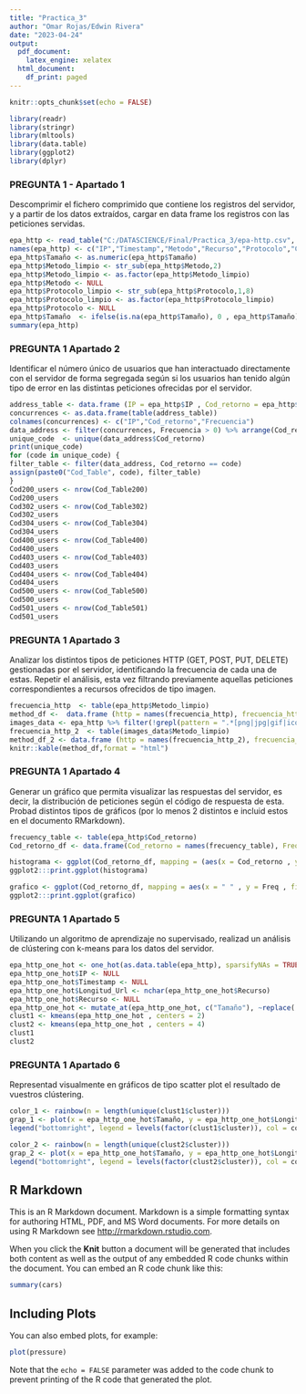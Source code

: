 ```yaml
---
title: "Practica_3"
author: "Omar Rojas/Edwin Rivera"
date: "2023-04-24"
output:
  pdf_document:
    latex_engine: xelatex
  html_document:
    df_print: paged
---
```


```r
knitr::opts_chunk$set(echo = FALSE)
```

```r
library(readr)
library(stringr)
library(mltools)
library(data.table)
library(ggplot2)
library(dplyr)
```

### PREGUNTA 1 - Apartado 1
Descomprimir el fichero comprimido que contiene los registros del servidor, y
a partir de los datos extraídos, cargar en data frame los registros con las
peticiones servidas.
```r
epa_http <- read_table("C:/DATASCIENCE/Final/Practica_3/epa-http.csv", col_names = FALSE)
names(epa_http) <- c("IP","Timestamp","Metodo","Recurso","Protocolo","Cod_retorno","Tamaño")
epa_http$Tamaño <- as.numeric(epa_http$Tamaño)
epa_http$Metodo_limpio <- str_sub(epa_http$Metodo,2)
epa_http$Metodo_limpio <- as.factor(epa_http$Metodo_limpio)
epa_http$Metodo <- NULL
epa_http$Protocolo_limpio <- str_sub(epa_http$Protocolo,1,8)
epa_http$Protocolo_limpio <- as.factor(epa_http$Protocolo_limpio)
epa_http$Protocolo <- NULL
epa_http$Tamaño  <- ifelse(is.na(epa_http$Tamaño), 0 , epa_http$Tamaño)
summary(epa_http)
```

### PREGUNTA 1  Apartado 2
Identificar el número único de usuarios que han interactuado directamente con
el servidor de forma segregada según si los usuarios han tenido algún tipo de
error en las distintas peticiones ofrecidas por el servidor.
```r
address_table <- data.frame (IP = epa_http$IP , Cod_retorno = epa_http$Cod_retorno)
concurrences <- as.data.frame(table(address_table))
colnames(concurrences) <- c("IP","Cod_retorno","Frecuencia")
data_address <- filter(concurrences, Frecuencia > 0) %>% arrange(Cod_retorno)
unique_code  <- unique(data_address$Cod_retorno)
print(unique_code)
for (code in unique_code) {
filter_table <- filter(data_address, Cod_retorno == code)
assign(paste0("Cod_Table", code), filter_table)
}
Cod200_users <- nrow(Cod_Table200)
Cod200_users
Cod302_users <- nrow(Cod_Table302)
Cod302_users
Cod304_users <- nrow(Cod_Table304)
Cod304_users
Cod400_users <- nrow(Cod_Table400)
Cod400_users
Cod403_users <- nrow(Cod_Table403)
Cod403_users
Cod404_users <- nrow(Cod_Table404)
Cod404_users
Cod500_users <- nrow(Cod_Table500)
Cod500_users
Cod501_users <- nrow(Cod_Table501)
Cod501_users

```

### PREGUNTA 1  Apartado 3
Analizar los distintos tipos de peticiones HTTP (GET, POST, PUT, DELETE)
gestionadas por el servidor, identificando la frecuencia de cada una de estas.
Repetir el análisis, esta vez filtrando previamente aquellas peticiones
correspondientes a recursos ofrecidos de tipo imagen.
```r
frecuencia_http  <- table(epa_http$Metodo_limpio)
method_df <-  data.frame (http = names(frecuencia_http), frecuencia_http  = as.vector(frecuencia_http))
images_data <- epa_http %>% filter(!grepl(pattern = ".*[png|jpg|gif|ico]$", x = Recurso))
frecuencia_http_2  <- table(images_data$Metodo_limpio)
method_df_2 <- data.frame (http = names(frecuencia_http_2), frecuencia_http_2 = as.vector( frecuencia_http_2))
knitr::kable(method_df,format = "html")
```

### PREGUNTA 1  Apartado 4
Generar un gráfico que permita visualizar las respuestas del servidor, es decir,
la distribución de peticiones según el código de respuesta de esta. Probad
distintos tipos de gráficos (por lo menos 2 distintos e incluid estos en el
documento RMarkdown).
```r
frecuency_table <- table(epa_http$Cod_retorno)
Cod_retorno_df <- data.frame(Cod_retorno = names(frecuency_table), Freq  = as.vector(frecuency_table))

histograma <- ggplot(Cod_retorno_df, mapping = (aes(x = Cod_retorno , y  =  Freq))) + geom_bar(stat = "identity") + labs(title ="Histograma Respuesta de Código", x  = "Código de respuesta", y = "Frecuencia") + theme_light()
ggplot2:::print.ggplot(histograma)

grafico <- ggplot(Cod_retorno_df, mapping = aes(x = " " , y = Freq , fill  =  Cod_retorno)) + geom_bar(stat = "identity", color = "red") + coord_polar( "y" , start = 0 ) + labs(title = "Código de retorno") + theme_light()
ggplot2:::print.ggplot(grafico)

```

### PREGUNTA 1  Apartado 5
Utilizando un algoritmo de aprendizaje no supervisado, realizad un análisis de
clústering con k-means para los datos del servidor.
```r
epa_http_one_hot <- one_hot(as.data.table(epa_http), sparsifyNAs = TRUE)
epa_http_one_hot$IP <- NULL
epa_http_one_hot$Timestamp <- NULL
epa_http_one_hot$Longitud_Url <- nchar(epa_http_one_hot$Recurso)
epa_http_one_hot$Recurso <- NULL
epa_http_one_hot <- mutate_at(epa_http_one_hot, c("Tamaño"), ~replace(., is.na(.), 0))
clust1 <- kmeans(epa_http_one_hot , centers = 2)
clust2 <- kmeans(epa_http_one_hot , centers = 4)
clust1
clust2
```

### PREGUNTA 1  Apartado 6
Representad visualmente en gráficos de tipo scatter plot el resultado de
vuestros clústering.
```r

color_1 <- rainbow(n = length(unique(clust1$cluster)))
grap_1 <- plot(x = epa_http_one_hot$Tamaño, y = epa_http_one_hot$Longitud_Url, col = color_1[ clust1$cluster], main = " Grafico agrupamiento de 2")
legend("bottomright", legend = levels(factor(clust1$cluster)), col = color_1, pch = 16)

color_2 <- rainbow(n = length(unique(clust2$cluster)))
grap_2 <- plot(x = epa_http_one_hot$Tamaño, y = epa_http_one_hot$Longitud_Url, col = color_2[ clust2$cluster], main = " Grafico agrupamiento de 4")
legend("bottomright", legend = levels(factor(clust2$cluster)), col = color_2, pch = 16)
```
## R Markdown

This is an R Markdown document. Markdown is a simple formatting syntax for authoring HTML, PDF, and MS Word documents. For more details on using R Markdown see <http://rmarkdown.rstudio.com>.

When you click the **Knit** button a document will be generated that includes both content as well as the output of any embedded R code chunks within the document. You can embed an R code chunk like this:

```r
summary(cars)
```

## Including Plots

You can also embed plots, for example:

```r
plot(pressure)
```

Note that the `echo = FALSE` parameter was added to the code chunk to prevent printing of the R code that generated the plot.
